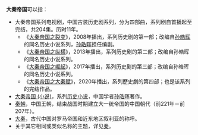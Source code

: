 '''大秦帝国'''可以指：
*大秦帝国系列电视剧，中国古装历史剧系列，分为四部曲，系列剧自首播起至完结，共204集。历时11年。
**《[[大秦帝国之裂变|大秦帝国之裂变]]》，2008年播出，系列历史剧的第一部；改编自[[孙皓晖|孙皓晖]]的同名历史小说系列，[[孙皓晖|孙皓晖]]担任编剧。
**《[[大秦帝国之纵横|大秦帝国之纵横]]》，2013年播出，系列历史剧的第二部；改编自孙皓晖的同名历史小说系列。
**《[[大秦帝国之崛起|大秦帝国之崛起]]》，2017年播出，系列历史剧的第三部；改编自孙皓晖的同名历史小说系列。
**《[[大秦赋|大秦帝国之大秦赋]]》，2020年播出，系列歷史劇的第四部；也是该系列的完结作品。
*[[大秦帝国_(小说)|大秦帝国 (小说)]]，系列[[历史小说|历史小说]]，中国学者[[孙皓晖|孙皓晖]]著作。
*[[秦朝|秦朝]]，中国王朝，结束战国时期建立大一统帝国的中国朝代（前221年－前207年）。
*[[大秦|大秦]]，古代中国对罗马帝国和近东地区叙利亚的称呼。
*关于其它相同或类似名称的主题，详见[[秦|秦]]。

{{Disambig|Cat=四字消歧义}}